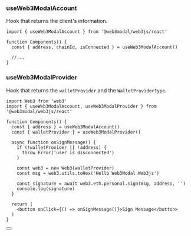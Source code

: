 

### useWeb3ModalAccount

Hook that returns the client's information.

```tsx
import { useWeb3ModalAccount } from '@web3modal/web3js/react'

function Components() {
  const { address, chainId, isConnected } = useWeb3ModalAccount()
  
  //...
}
```

### useWeb3ModalProvider

Hook that returns the `walletProvider` and the `WalletProviderType`.

```tsx
import Web3 from 'web3'
import { useWeb3ModalAccount, useWeb3ModalProvider } from '@web3modal/web3js/react'

function Components() {
  const { address } = useWeb3ModalAccount()
  const { walletProvider } = useWeb3ModalProvider()

  async function onSignMessage() {
    if (!walletProvider || !address) {
      throw Error('user is disconnected')
    }

    const web3 = new Web3(walletProvider)
    const msg = web3.utils.toHex('Hello Web3Modal Web3js')

    const signature = await web3.eth.personal.sign(msg, address, '')
    console.log(signature)
  }
  
  return (
    <button onClick={() => onSignMessage()}>Sign Message</button>
  )
}
```

<Button name="Learn More" url="https://docs.web3js.org/" />